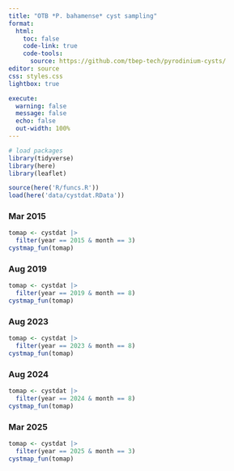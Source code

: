 ```yaml
---
title: "OTB *P. bahamense* cyst sampling" 
format:
  html:
    toc: false
    code-link: true
    code-tools:
      source: https://github.com/tbep-tech/pyrodinium-cysts/
editor: source
css: styles.css
lightbox: true

execute: 
  warning: false
  message: false
  echo: false
  out-width: 100%
---
```


```r
# load packages
library(tidyverse)
library(here)
library(leaflet)

source(here('R/funcs.R'))
load(here('data/cystdat.RData'))
```

::: {.panel-tabset .nav-pills}

### Mar 2015

```r
tomap <- cystdat |> 
  filter(year == 2015 & month == 3)
cystmap_fun(tomap)
```

### Aug 2019

```r
tomap <- cystdat |> 
  filter(year == 2019 & month == 8)
cystmap_fun(tomap)
```

### Aug 2023

```r
tomap <- cystdat |> 
  filter(year == 2023 & month == 8)
cystmap_fun(tomap)
```

### Aug 2024

```r
tomap <- cystdat |> 
  filter(year == 2024 & month == 8)
cystmap_fun(tomap)
```

### Mar 2025

```r
tomap <- cystdat |> 
  filter(year == 2025 & month == 3)
cystmap_fun(tomap)
```

:::
